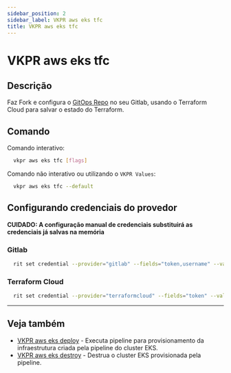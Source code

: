 ```yaml
---
sidebar_position: 2
sidebar_label: VKPR aws eks tfc
title: VKPR aws eks tfc
---
```


# VKPR aws eks tfc

## Descrição

Faz Fork e configura o [GitOps Repo](https://gitlab.com/vkpr/aws-eks) no seu Gitlab, usando o Terraform Cloud para salvar o estado do Terraform.

## Comando

Comando interativo:

```bash
  vkpr aws eks tfc [flags]
```

Comando não interativo ou utilizando o `VKPR Values`:

```bash
  vkpr aws eks tfc --default
```

## Configurando credenciais do provedor

**CUIDADO: A configuração manual de credenciais substituirá as credenciais já salvas na memória**

### Gitlab

```bash
  rit set credential --provider="gitlab" --fields="token,username" --values="seu-token,seu-username"
```

### Terraform Cloud

```bash
  rit set credential --provider="terraformcloud" --fields="token" --values="seu-token"
```

---

## Veja também

- [VKPR aws eks deploy](/docs/commands/aws/eks/deploy) - Executa pipeline para provisionamento da infraestrutura criada pela pipeline do cluster EKS.
- [VKPR aws eks destroy](/docs/commands/aws/eks/destroy) - Destrua o cluster EKS provisionada pela pipeline.
